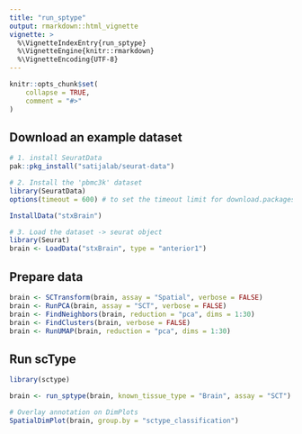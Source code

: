 ```yaml
---
title: "run_sptype"
output: rmarkdown::html_vignette
vignette: >
  %\VignetteIndexEntry{run_sptype}
  %\VignetteEngine{knitr::rmarkdown}
  %\VignetteEncoding{UTF-8}
---
```


```r
knitr::opts_chunk$set(
    collapse = TRUE,
    comment = "#>"
)
```


## Download an example dataset


```r
# 1. install SeuratData
pak::pkg_install("satijalab/seurat-data")

# 2. Install the 'pbmc3k' dataset
library(SeuratData)
options(timeout = 600) # to set the timeout limit for download.packages() to 600s

InstallData("stxBrain")

# 3. Load the dataset -> seurat object
library(Seurat)
brain <- LoadData("stxBrain", type = "anterior1")
```


## Prepare data
```r
brain <- SCTransform(brain, assay = "Spatial", verbose = FALSE)
brain <- RunPCA(brain, assay = "SCT", verbose = FALSE)
brain <- FindNeighbors(brain, reduction = "pca", dims = 1:30)
brain <- FindClusters(brain, verbose = FALSE)
brain <- RunUMAP(brain, reduction = "pca", dims = 1:30)
```

## Run scType 
```r
library(sctype)

brain <- run_sptype(brain, known_tissue_type = "Brain", assay = "SCT")

# Overlay annotation on DimPlots
SpatialDimPlot(brain, group.by = "sctype_classification")
```
